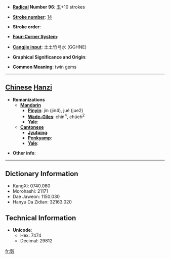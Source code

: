 * '''[[Wiktionary:Chinese radical index| Radical]] Number 96''': [[Wiktionary:Chinese radical index 玉|玉]]+10 strokes

* '''[[Wiktionary:Chinese total strokes index|Stroke number]]''': [[Wiktionary:Chinese total strokes index 14|14]]

* '''Stroke order''': 

* '''[[Wiktionary:Chinese four corner index|Four-Corner System]]''': 

* '''[[Wiktionary:Chinese Cangjie index|Cangjie input]]''': 土土竹弓水 (GGHNE)

* '''Graphical Significance and Origin''': 

* '''Common Meaning''': twin gems

----

== [[Chinese]] [[Hanzi]] ==

* '''Romanizations'''
** '''[[Mandarin]]'''
*** '''[[Pinyin]]''': jìn (jin4), jué (jue2)
*** '''[[Wade-Giles]]''': chin<sup>4</sup>, chüeh<sup>2</sup>
*** '''[[Yale]]''': 
** '''[[Cantonese]]'''
*** '''[[Jyutping]]''':
*** '''[[Penkyamp]]''': 
*** '''[[Yale]]''': 

* '''Other info''': 

----

== Dictionary Information ==

* KangXi: 0740.060
* Morohashi: 21171
* Dae Jaweon: 1150.030
* Hanyu Da Zidian: 32163.020

== Technical Information ==

* '''Unicode''':
** Hex: 7474
** Decimal: 29812

[[fr:瑴]]